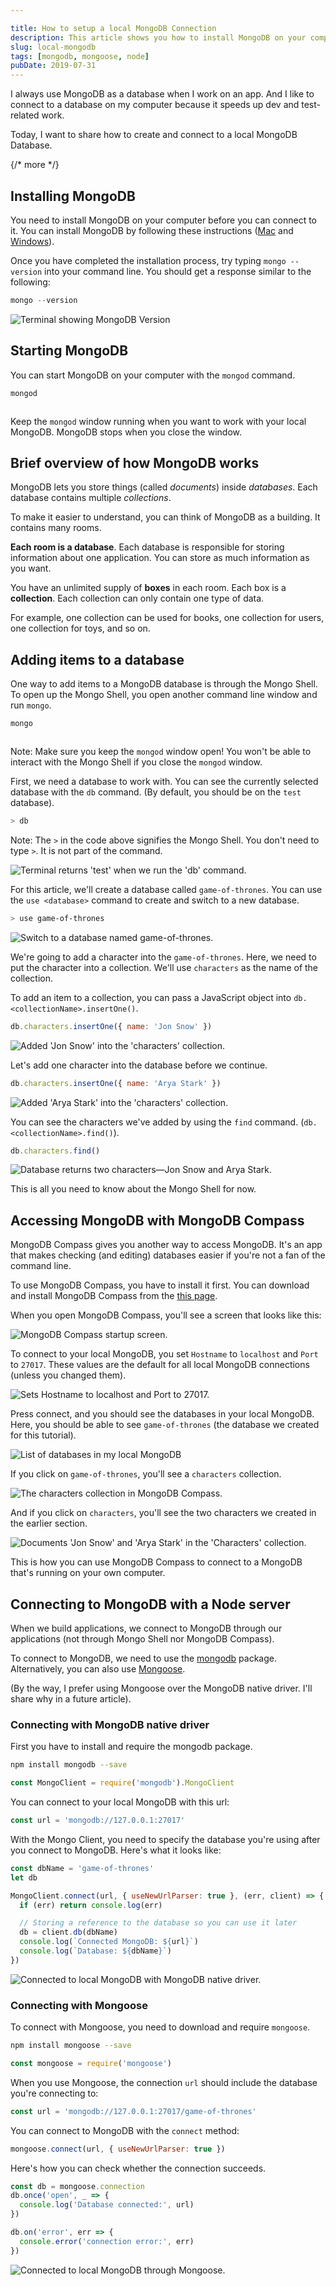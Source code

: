 ```yaml
---

title: How to setup a local MongoDB Connection
description: This article shows you how to install MongoDB on your computer and different ways you can access it.
slug: local-mongodb
tags: [mongodb, mongoose, node]
pubDate: 2019-07-31
---
```



I always use MongoDB as a database when I work on an app. And I like to connect to a database on my computer because it speeds up dev and test-related work.

Today, I want to share how to create and connect to a local MongoDB Database.

{/* more */}

## Installing MongoDB

You need to install MongoDB on your computer before you can connect to it. You can install MongoDB by following these instructions ([Mac][1] and [Windows][2]).

Once you have completed the installation process, try typing `mongo --version` into your command line. You should get a response similar to the following:

```js
mongo --version
```

<Image src="/images/2019/local-mongodb/version.png" alt="Terminal showing MongoDB Version"/>

## Starting MongoDB

You can start MongoDB on your computer with the `mongod` command.

```js
mongod
```

<Image src="/images/2019/local-mongodb/mongod.png" alt=""/>

Keep the `mongod` window running when you want to work with your local MongoDB. MongoDB stops when you close the window.

## Brief overview of how MongoDB works

MongoDB lets you store things (called *documents*) inside *databases*. Each database contains multiple *collections*.

To make it easier to understand, you can think of MongoDB as a building. It contains many rooms.

**Each room is a database**. Each database is responsible for storing information about one application. You can store as much information as you want.

You have an unlimited supply of **boxes** in each room. Each box is a  **collection**. Each collection can only contain one type of data.

For example, one collection can be used for books, one collection for users, one collection for toys, and so on.

## Adding items to a database

One way to add items to a MongoDB database is through the Mongo Shell. To open up the Mongo Shell, you open another command line window and run `mongo`.

```js
mongo
```

<Image src="/images/2019/local-mongodb/mongo-shell.png" alt=""/>

Note: Make sure you keep the `mongod` window open! You won't be able to interact with the Mongo Shell if you close the `mongod` window.

First, we need a database to work with. You can see the currently selected database with the `db` command. (By default, you should be on the `test` database).

```bash
> db
```

Note: The `>` in the code above signifies the Mongo Shell. You don't need to type `>`. It is not part of the command.

<Image src="/images/2019/local-mongodb/test-db.png" alt="Terminal returns 'test' when we run the 'db' command."/>

For this article, we'll create a database called `game-of-thrones`. You can use the `use <database>` command to create and switch to a new database.

```bash
> use game-of-thrones
```

<Image src="/images/2019/local-mongodb/switch-db.png" alt="Switch to a database named game-of-thrones."/>

We're going to add a character into the `game-of-thrones`. Here, we need to put the character into a collection. We'll use `characters` as the name of the collection.

To add an item to a collection, you can pass a JavaScript object into `db.<collectionName>.insertOne()`.

```js
db.characters.insertOne({ name: 'Jon Snow' })
```

<Image src="/images/2019/local-mongodb/insert-1.png" alt="Added 'Jon Snow' into the 'characters' collection."/>

Let's add one character into the database before we continue.

```js
db.characters.insertOne({ name: 'Arya Stark' })
```

<Image src="/images/2019/local-mongodb/insert-2.png" alt="Added 'Arya Stark' into the 'characters' collection."/>

You can see the characters we've added by using the `find` command. (`db.<collectionName>.find()`).

```js
db.characters.find()
```

<Image src="/images/2019/local-mongodb/db-find.png" alt="Database returns two characters—Jon Snow and Arya Stark."/>

This is all you need to know about the Mongo Shell for now.

## Accessing MongoDB with MongoDB Compass

MongoDB Compass gives you another way to access MongoDB. It's an app that makes checking (and editing) databases easier if you're not a fan of the command line.

To use MongoDB Compass, you have to install it first. You can download and install MongoDB Compass from the [this page][3].

When you open MongoDB Compass, you'll see a screen that looks like this:

<Image src="/images/2019/local-mongodb/mongodb-compass.png" alt="MongoDB Compass startup screen."/>

To connect to your local MongoDB, you set `Hostname` to `localhost` and `Port` to `27017`. These values are the default for all local MongoDB connections (unless you changed them).

<Image src="/images/2019/local-mongodb/mongodb-compass-settings.png" alt="Sets Hostname to localhost and Port to 27017."/>

Press connect, and you should see the databases in your local MongoDB. Here, you should be able to see `game-of-thrones` (the database we created for this tutorial).

<Image src="/images/2019/local-mongodb/mongodb-compass-databases.png" alt="List of databases in my local MongoDB"/>

If you click on `game-of-thrones`, you'll see a `characters` collection.

<Image src="/images/2019/local-mongodb/mongodb-compass-collection.png" alt="The characters collection in MongoDB Compass."/>

And if you click on `characters`, you'll see the two characters we created in the earlier section.

<Image src="/images/2019/local-mongodb/mongodb-compass-documents.png" alt="Documents 'Jon Snow' and 'Arya Stark' in the 'Characters' collection."/>

This is how you can use MongoDB Compass to connect to a MongoDB that's running on your own computer.

## Connecting to MongoDB with a Node server

When we build applications, we connect to MongoDB through our applications (not through Mongo Shell nor MongoDB Compass).

To connect to MongoDB, we need to use the [mongodb][4] package. Alternatively, you can also use [Mongoose][5].

(By the way, I prefer using Mongoose over the MongoDB native driver. I'll share why in a future article).

### Connecting with MongoDB native driver

First you have to install and require the mongodb package.

```bash
npm install mongodb --save
```

```js
const MongoClient = require('mongodb').MongoClient
```

You can connect to your local MongoDB with this url:

```js
const url = 'mongodb://127.0.0.1:27017'
```

With the Mongo Client, you need to specify the database you're using after you connect to MongoDB. Here's what it looks like:

```js
const dbName = 'game-of-thrones'
let db

MongoClient.connect(url, { useNewUrlParser: true }, (err, client) => {
  if (err) return console.log(err)

  // Storing a reference to the database so you can use it later
  db = client.db(dbName)
  console.log(`Connected MongoDB: ${url}`)
  console.log(`Database: ${dbName}`)
})
```

<Image src="/images/2019/local-mongodb/connect-mongodb.png" alt="Connected to local MongoDB with MongoDB native driver."/>

### Connecting with Mongoose

To connect with Mongoose, you need to download and require `mongoose`.

```bash
npm install mongoose --save
```

```js
const mongoose = require('mongoose')
```

When you use Mongoose, the connection `url` should include the database you're connecting to:

```js
const url = 'mongodb://127.0.0.1:27017/game-of-thrones'
```

You can connect to MongoDB with the `connect` method:

```js
mongoose.connect(url, { useNewUrlParser: true })
```

Here's how you can check whether the connection succeeds.

```js
const db = mongoose.connection
db.once('open', _ => {
  console.log('Database connected:', url)
})

db.on('error', err => {
  console.error('connection error:', err)
})
```

<Image src="/images/2019/local-mongodb/connect-mongoose.png" alt="Connected to local MongoDB through Mongoose."/>

[1]:	/blog/install-mongodb "Install MongoDB on Mac"
[2]:	https://treehouse.github.io/installation-guides/windows/mongo-windows.html "Treehouse — Install MongoDB on Windows"
[3]:	https://docs.mongodb.com/compass/master/install/ "MongoDB Compass"
[4]:	https://www.npmjs.com/package/mongodb "MongoDB driver"
[5]:	https://www.npmjs.com/package/mongoose "Mongoose"
